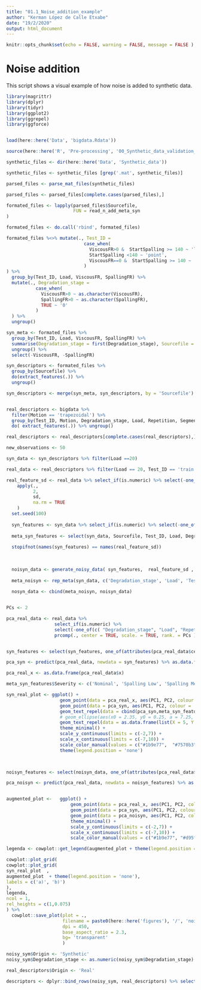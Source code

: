 ```yaml
---
title: "01.1_Noise_addition_example"
author: "Kerman López de Calle Etxabe"
date: "19/2/2020"
output: html_document
---
```


```r
knitr::opts_chunk$set(echo = FALSE, warning = FALSE, message = FALSE )
```

# Noise addition

This script shows a visual example of how noise is added to synthetic data.

```r

library(magrittr)
library(dplyr)
library(tidyr)
library(ggplot2)
library(ggrepel)
library(ggforce)


load(here::here('Data', 'bigdata.Rdata'))

source(here::here('R', 'Pre-processing', '00_Synthetic_data_validation_auxiliars.R'))

```


```r


synthetic_files <- dir(here::here('Data', 'Synthetic_data'))

synthetic_files <- synthetic_files [grep('.mat', synthetic_files)]

parsed_files <- parse_mat_files(synthetic_files)

parsed_files <- parsed_files[complete.cases(parsed_files),]

formated_files <- lapply(parsed_files$Sourcefile, 
                         FUN = read_n_add_meta_syn
)

formated_files <- do.call('rbind', formated_files)

formated_files %<>% mutate(., Test_ID = 
                             case_when(
                               ViscousFR>0 &  StartSpalling >= 140 ~ 'lub',
                               StartSpalling <140 ~ 'point',
                               ViscousFR==0 &  StartSpalling >= 140 ~  'train'
                             )
) %>% 
  group_by(Test_ID, Load, ViscousFR, SpallingFR) %>% 
  mutate(., Degradation_stage = 
           case_when(
             ViscousFR>0 ~ as.character(ViscousFR),
             SpallingFR>0 ~ as.character(SpallingFR),
             TRUE ~ '0'
           )
  ) %>% 
  ungroup()

syn_meta <- formated_files %>% 
  group_by(Test_ID, Load, ViscousFR, SpallingFR) %>% 
  summarise(Degradation_stage = first(Degradation_stage), Sourcefile = first(Sourcefile) ) %>% 
  ungroup() %>% 
  select(-ViscousFR, -SpallingFR)

```

```r

syn_descriptors <- formated_files %>% 
  group_by(Sourcefile) %>% 
  do(extract_features(.)) %>% 
  ungroup()

syn_descriptors <- merge(syn_meta, syn_descriptors, by = 'Sourcefile')



```

```r

real_descriptors <- bigdata %>% 
  filter(Motion == 'trapezoidal') %>% 
  group_by(Test_ID, Motion, Degradation_stage, Load, Repetition, Segment) %>% 
  do( extract_features(.)) %>% ungroup()

real_descriptors <- real_descriptors[complete.cases(real_descriptors),]


```

```r

new_observations <- 50

syn_data <- syn_descriptors %>% filter(Load ==20)

real_data <- real_descriptors %>% filter(Load == 20, Test_ID == 'train' )

real_feature_sd <- real_data %>% select_if(is.numeric) %>% select(-one_of(c( "Degradation_stage", "Load", "Repetition", "Segment"))) %>% 
    apply(.,
          2,
          sd,
          na.rm = TRUE
    )
  set.seed(100)
  
  syn_features <- syn_data %>% select_if(is.numeric) %>% select(-one_of(c( "Degradation_stage", "Load")))
  
  meta_syn_features <- select(syn_data, Sourcefile, Test_ID, Load, Degradation_stage)
  
  stopifnot(names(syn_features) == names(real_feature_sd))
  
  
  
  noisyn_data <- generate_noisy_data( syn_features,  real_feature_sd , new_observations)
  
  meta_noisyn <- rep_meta(syn_data, c('Degradation_stage', 'Load', 'Test_ID'), new_observations = new_observations )
  
  nosyn_data <- cbind(meta_noisyn, noisyn_data)



```


```r

PCs <- 2 

pca_real_data <- real_data %>% 
                  select_if(is.numeric) %>%
                  select(-one_of(c( "Degradation_stage", "Load", "Repetition", "Segment"))) %>% 
                  prcomp(., center = TRUE, scale. = TRUE, rank. = PCs )


syn_features <- select(syn_features, one_of(attributes(pca_real_data$center)$names))

pca_syn <- predict(pca_real_data, newdata = syn_features) %>% as.data.frame()

pca_real_x <- as.data.frame(pca_real_data$x) 

meta_syn_features$Severity <- c('Nominal', 'Spalling Low', 'Spalling Medium', 'Spalling High', 'Friction Medium', 'Friction Very Low',   'Friction High', 'Friction Low')

syn_real_plot <- ggplot() +
                    geom_point(data = pca_real_x, aes(PC1, PC2, colour = 'Real'), size = 2 ) + 
                    geom_point(data = pca_syn, aes(PC1, PC2, colour = 'Synthetic Original'), size = 2) +
                    geom_text_repel(data = cbind(pca_syn,meta_syn_features), aes(PC1, PC2, label = Severity), box.padding = unit(0.5, "lines")) +
                    # geom_ellipse(aes(x0 = 2.35, y0 = 0.25, a = 7.25, b = 1.5, angle = 0), fill = '#1b9e77', size = 0.25, alpha = 0.25  ) +
                    geom_text_repel(data = as.data.frame(list(X = 5, Y = -1.25, Severity = 'Nominal' )), aes(X,Y, label = Severity), box.padding = unit(0.5, "lines")) +
                    theme_minimal() +
                    scale_y_continuous(limits = c(-2,7)) +
                    scale_x_continuous(limits = c(-7,10)) +
                    scale_color_manual(values = c("#1b9e77",  "#7570b3" )) +
                    theme(legend.position = 'none')
          


noisyn_features <- select(noisyn_data, one_of(attributes(pca_real_data$center)$names))

pca_noisyn <- predict(pca_real_data, newdata = noisyn_features) %>% as.data.frame()


augmented_plot <-   ggplot() +
                        geom_point(data = pca_real_x, aes(PC1, PC2, colour = 'Real'), size = 2) + 
                        geom_point(data = pca_syn, aes(PC1, PC2, colour = 'Synthetic from model'), size = 2) +
                        geom_point(data = pca_noisyn, aes(PC1, PC2, colour = 'Synthetic augmented'), size = 1.75, alpha = 0.65) +
                        theme_minimal() +
                        scale_y_continuous(limits = c(-2,7)) +
                        scale_x_continuous(limits = c(-7,10)) +
                        scale_color_manual(values = c("#1b9e77", "#d95f02", "#7570b3" ), name = 'Data origin') 

legenda <- cowplot::get_legend(augmented_plot + theme(legend.position = 'bottom'))

cowplot::plot_grid(
cowplot::plot_grid(
syn_real_plot  ,
augmented_plot  + theme(legend.position = 'none'),
labels = c('a)', 'b)')
),
legenda,
ncol = 1,
rel_heights = c(1,0.075)
) %>% 
  cowplot::save_plot(plot = ., 
                     filename = paste0(here::here('figures'), '/', 'noise_addition', '.png' ),
                     dpi = 450,
                     base_aspect_ratio = 2.3,
                     bg= 'transparent'
                     ) 


```


```r

noisy_sym$Origin <- 'Synthetic'
noisy_sym$Degradation_stage <- as.numeric(noisy_sym$Degradation_stage)

real_descriptors$Origin <- 'Real'

descriptors <- dplyr::bind_rows(noisy_sym, real_descriptors) %>% select(-Motion)

```

